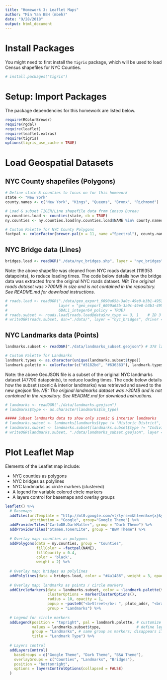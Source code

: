 ```yaml
---
title: "Homework 3: Leaflet Maps"
author: "Min Yan BEH (mbeh)"
date: "9/28/2018"
output: html_document
---
```


# Install Packages

You might need to first install the `Tigris` package, which will be used to load Census shapefiles for NYC Counties.

```r
# install.packages("tigris")
```

# Setup: Import Packages

The package dependencies for this homework are listed below.

```r
require(RColorBrewer)
require(rgdal)
require(leaflet)
require(leaflet.extras)
require(tigris)
options(tigris_use_cache = TRUE)
```

# Load Geospatial Datasets

## NYC County shapefiles (Polygons)

```r
# Define state & counties to focus on for this homework
state <- "New York"
county.names <- c("New York", "Kings", "Queens", "Bronx", "Richmond")

# Load & subset TIGER/Line shapefile data from Census Bureau
ny.counties.load <- counties(state, cb = TRUE)
ny.counties <- ny.counties.load[ny.counties.load$NAME %in% county.names,]

# Custom Palette for NYC County Polygons
factpal <- colorFactor(brewer.pal(n = 11, name ="Spectral"), county.names)
```

## NYC Bridge data (Lines)

```r
bridges.load <- readOGR("./data/nyc_bridges.shp", layer = "nyc_bridges")
```

Note: the above shapefile was cleaned from NYC roads dataset (119353 datapoints), to reduce loading times.
The code below details how the bridge data was extracted from the original NYC roads dataset.
*NB: The original roads dataset was >700MB in size and is not contained in the repository. See README.md for download instructions.*

```r
# roads.load <- readOGR("./data/geo_export_6090a65b-3a0c-49e0-b3b1-4953105ee436.shp",
#                       layer = "geo_export_6090a65b-3a0c-49e0-b3b1-4953105ee436", 
#                       GDAL1_integer64_policy = TRUE)
# roads.subset <- roads.load[roads.load@data$rw_type == 3, ]    # ID 3 represents bridges
# writeOGR(roads.subset, dsn="./data/", layer = "nyc_bridges", driver = "ESRI Shapefile")
```

## NYC Landmarks data (Points)

```r
landmarks.subset <- readOGR("./data/landmarks_subset.geojson") # 378 landmarks

# Custom Palette for Landmarks
landmark.types <- as.character(unique(landmarks.subset$type))
landmark.palette <- colorFactor(c("#3182bd", "#636363"), landmark.types)
```

Note: the above GeoJSON file is a subset of the original NYC landmarks dataset (47790 datapoints), to reduce loading times.
The code below details how the subset (scenic & interior landmarks) was retrieved and saved to the new geojson file.
*NB: The original landmarks dataset was >30MB and is not contained in the repository. See README.md for download instructions.*

```r
# landmarks <- readOGR("./data/landmarks.geojson")
# landmarks$type <- as.character(landmarks$lm_type)

##### Subset landmarks data to show only scenic & interior landmarks
# landmarks.subset <- landmarks[landmarks$type != "Historic District", ]
# landmarks.subset <- landmarks.subset[landmarks.subset$type != "Individual Landmark", ]
# writeOGR(landmarks.subset, "./data/landmarks_subset.geojson", layer = "landmarks", driver = "GeoJSON")
```


# Plot Leaflet Map 

Elements of the Leaflet map include:

* NYC counties as polygons
* NYC bridges as polylines
* NYC landmarks as circle markers (clustered)
* A legend for variable colored circle markers
* A layers control for basemaps and overlay groups

```r
leaflet() %>%
  # Basemaps
  addTiles(urlTemplate = "http://mt0.google.com/vt/lyrs=m&hl=en&x={x}&y={y}&z={z}&s=Ga", # Source: Class 10 app.R Example
           attribution = "Google", group="Google Theme") %>%
  addProviderTiles("CartoDB.DarkMatter", group = "Dark Theme") %>%
  addProviderTiles("Stamen.TonerLite", group = "B&W Theme") %>%
  
  # Overlay map: counties as polygons
  addPolygons(data = ny.counties, group = "Counties",
              fillColor = ~factpal(NAME), 
              fillOpacity = 0.4, 
              color = 'black', 
              weight = 2) %>%
  
  # Overlay map: bridges as polylines
  addPolylines(data = bridges.load, color = "#4a1486", weight = 3, opacity = 1, group = "Bridges") %>%
  
  # Overlay map: landmarks as points / circle markers
  addCircleMarkers(data = landmarks.subset, color = ~landmark.palette(type), # vary marker color based on landmark type
                   clusterOptions = markerClusterOptions(),            # cluster markers if they are densely populated
                   radius = 10, opacity = 1,                           # customize visual attributes
                   popup = ~paste0("<b>Street</b>: ", pluto_addr, "<br><b>Landmark</b>: ", lm_name), # define popup text
                   group = "Landmarks") %>%
  
  # Legend for circle markers
  addLegend(position = "topright", pal = landmark.palette, # customize visual attributes
            values = landmarks.subset$type,                # define legend text
            group = "Landmarks", # same group as markers; disappears if unselected
            title = "Landmark Type") %>%
  
  # Layers control
  addLayersControl(
    baseGroups = c("Google Theme", "Dark Theme", "B&W Theme"),
    overlayGroups = c("Counties", "Landmarks", "Bridges"),
    position = "bottomright",
    options = layersControlOptions(collapsed = FALSE)
  )
```